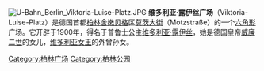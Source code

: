 [[Image:U-Bahn_Berlin_Viktoria-Luise-Platz.JPG|thumb]]
'''维多利亚·露伊丝广场'''（Viktoria-Luise-Platz）是德国首都[[柏林|柏林]][[舍嫩贝格|舍嫩贝格]]区[[莫茨大街|莫茨大街]]（Motzstraße）的一个[[六角形|六角形]]广场。它开辟于1900年，得名于普鲁士公主[[维多利亚·路易丝_(普鲁士公主)|维多利亚·露伊丝]]，她是德国皇帝[[威廉二世_(德國)|威廉二世]]的女儿，[[维多利亚女王|维多利亚女王]]的外曾孙女。

{{coord|52|29|45|N|13|20|31|E|region:DE-BE_type:landmark|display=title}}

[[Category:柏林广场|Category:柏林广场]]
[[Category:柏林公园|Category:柏林公园]]